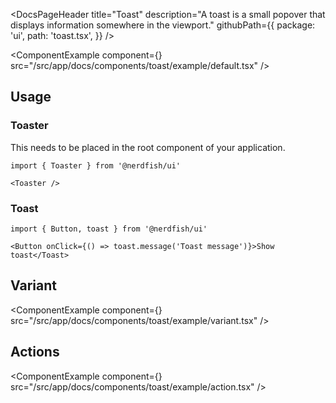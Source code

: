 <DocsPageHeader
	title="Toast"
	description="A toast is a small popover that displays information somewhere in the viewport."
	githubPath={{
		package: 'ui',
		path: 'toast.tsx',
	}}
/>

<ComponentExample
	component={<ToastExample />}
	src="/src/app/docs/components/toast/example/default.tsx"
/>

## Usage

### Toaster

This needs to be placed in the root component of your application.

```tsx
import { Toaster } from '@nerdfish/ui'
```

```tsx
<Toaster />
```

### Toast

```tsx
import { Button, toast } from '@nerdfish/ui'
```

```tsx
<Button onClick={() => toast.message('Toast message')}>Show toast</Toast>
```

## Variant

<ComponentExample
	component={<ToastVariantExample />}
	src="/src/app/docs/components/toast/example/variant.tsx"
/>

## Actions

<ComponentExample
	component={<ToastActionExample />}
	src="/src/app/docs/components/toast/example/action.tsx"
/>
